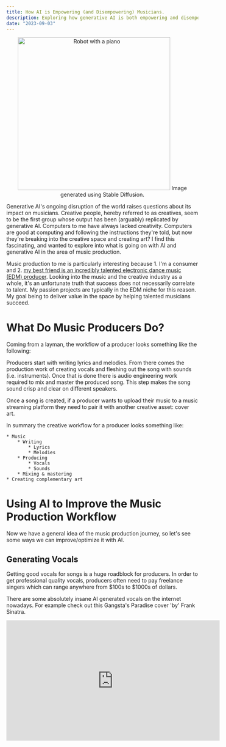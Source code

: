 ```yaml
---
title: How AI is Empowering (and Disempowering) Musicians.
description: Exploring how generative AI is both empowering and disempowering musicians as it starts to reshape the world of music.
date: "2023-09-03"
---
```


<p align="center">
  <img src="/ai-in-music-cover.png" alt="Robot with a piano" width="400" />
  Image generated using Stable Diffusion.
</p>

Generative AI's ongoing disruption of the world raises questions about its impact on musicians. Creative
people, hereby referred to as creatives, seem to be the first group whose
output has been (arguably) replicated by generative AI. Computers to me have always
lacked creativity. Computers are good at computing and following the instructions
they're told, but now they're breaking into the creative space and creating art?
I find this fascinating, and wanted to explore into what is going on with AI and
generative AI in the area of music production.

Music production to me is particularly interesting because 1. I'm a consumer and 2. [my best friend
is an incredibly talented electronic dance music (EDM) producer](https://open.spotify.com/artist/6gdxAwlMzXUGuYRjPhgHbR).
Looking into the music and the creative industry as a whole, it's an unfortunate truth that
success does not necessarily correlate to talent. My passion projects are typically in the EDM niche for this
reason. My goal being to deliver value in the space by helping talented musicians succeed.

# What Do Music Producers Do?

Coming from a layman, the workflow of a producer looks something like the following:

Producers start with writing lyrics and melodies. From there comes the production work of creating vocals and fleshing out the song with sounds (i.e. instruments).
Once that is done there is audio engineering work required to mix and master the produced song. This step makes the song
sound crisp and clear on different speakers.

Once a song is created, if a producer wants to upload their music to a music streaming platform they need to
pair it with another creative asset: cover art.

In summary the creative workflow for a producer looks something like:

```
* Music
    * Writing
        * Lyrics
        * Melodies
    * Producing
        * Vocals
        * Sounds
    * Mixing & mastering
* Creating complementary art
```

# Using AI to Improve the Music Production Workflow

Now we have a general idea of the music production journey, so let's see some ways we can improve/optimize it with AI.

## Generating Vocals

Getting good vocals for songs is a huge roadblock for producers. In order to get professional quality
vocals, producers often need to pay freelance singers which can range anywhere from $100s to $1000s of dollars.

There are some absolutely insane AI generated vocals on the internet nowadays.
For example check out this Gangsta's Paradise cover 'by' Frank Sinatra.

<p align="center">
  <iframe
    width="560"
    height="315"
    src="https://www.youtube.com/embed/W7SQ4uf9GmA?si=LBWUJq-7hH391riK"
    title="YouTube video player"
    frameborder="0"
    allow="accelerometer; autoplay; clipboard-write; encrypted-media; gyroscope; picture-in-picture; web-share"
    allowfullscreen
  />
</p>

The cover is cool, but is such technology to modern day producers? The answer: yes.
It's extremely accessible - all the software used is free and open source. There is a
[Google Colab Notebook](https://colab.research.google.com/drive/1Gj6UTf2gicndUW_tVheVhTXIIYpFTYc7?usp=sharing#scrollTo=Y13Eh9r_g8f-)
with [instructions](https://docs.google.com/document/d/13_l1bd1Osgz7qlAZn-zhklCbHpVRk6bYOuAuB78qmsE/edit)
on how to isolate existing vocals and change the voice to a different person. The
catch is the vocals are limited to the [available models](https://docs.google.com/spreadsheets/d/1tAUaQrEHYgRsm1Lvrnj14HFHDwJWl0Bd9x0QePewNco/edit#gid=1977693859)
and the model can only be applied to existing vocals. Regardless the capability to do this will most likely have large impacts on the music industry.
Where artists' sound can be completely digitized and replicated by anyone.

There are some tools that create speech just from text such as [murf.ai](https://murf.ai/) and [uberduck.ai](https://www.uberduck.ai/). But from my tinkering they
seem pretty limited and not really geared towards lyrics. I imagine generating vocals from just lyrics that fit a song is difficult.
There is tempo, key, and the general vibe of the instrumental of the song that must be compatible. I am hopeful to see
more progress in this approach in the future.

## Mixing and Mastering

Mixing and mastering is another skillset that is largely separate from producing. "Mixing is when an engineer carves and balances the separate
tracks in a song to sound good when played together. While mastering a song means putting the finishing touches on a
track by enhancing the overall sound, creating consistency across the album, and preparing it for distribution." [1]

Often producers will pay people that are experienced audio engineers to mix and master their songs. This is due to
the disconnect in skills to properly mix and master a song versus the production of a song. Naturally this makes it a good
opportunity to automate using AI based tools.

Currently this mixing and mastering workflow isn't automated, but it is being improved with AI backed tools such as
[Ozone by Izotope](https://www.izotope.com/en/products/ozone.html). Ozone abstracts away some of the complication
of mixing and mastering, to enable music producers to easily tweak sounds to their liking. Another area where I'm hopeful for
further innovation.

## Generating Visual Art

An example of visual art necessary for musicians is cover art for their songs.
Every single song on music streaming platforms is paired with cover art. Cover art is uniquely
important for musicians, because often cover art is the first impression a listener has
of a song. Often being the reason a listener chooses to listen to the song.

Considering how important cover art is for a music producer, yet how completely
disparate the skillsets are of creating music and creating art, it's clear that there is some workflow improvements to be made.
Generative AI in the world of 2023 can [create photo realistic images,](https://www.nvidia.com/en-us/gpu-cloud/picasso/#models)
so I'm sure it can help with this use case.

I recently got Stable Diffusion installed locally on my computer ([guide here](https://stable-diffusion-art.com/install-mac/)).
Immediately I asked my edm producer friend for the vibe of a song he's finished.
His response, "idk maybe some silhouette of a girl trapped in a tunnel or something."
With that illustrative description, I prompted Stable diffusion with:
`cover art for an EDM song. The vibe of the song is silhouette of a girl trapped in a tunnel` and
got the following result in about 15 seconds:

<p align="center">
  <img
    src="/cover-art-ai-generated.png"
    alt="silhouette of a girl trapped in a tunnel"
    width="400"
  />
</p>

The image isn't perfect, but with further prompt tuning and combing through the output I'm sure it could be close.
The previous workflow for a producer would consist of either creating the image by themselves or hiring someone to.
Both of which take a lot of time. With that said, I am positive that generative AI will be the go to for cover art creation.

# Generative AI in Music

We talked about how music producers can improve their workflows, but can AI just generate the entirety of a song instead?

It is important to note that some songs have gone viral as "songs created by AI", but typically they just use the vocal
generating method that we used above. In other words, everything besides the sound of the voice is human made.

Let's see what kind of generative AI exists for music.

## OpenAI

<p align="center">
  <iframe
    width="100%"
    height="300"
    scrolling="no"
    frameborder="no"
    allow="autoplay"
    src="https://w.soundcloud.com/player/?url=https%3A//api.soundcloud.com/tracks/788111551&color=%23ff5500&auto_play=false&hide_related=false&show_comments=false&show_user=true&show_reposts=false&show_teaser=true&visual=true"
  />
</p>

This song is generated by OpenAI's [Jukebox](https://openai.com/research/jukebox). Jukebox is a neural network that generates raw audio.
According to OpenAI, "A typical 4-minute song at CD quality (44 kHz, 16-bit) has over 10 million [timesteps](https://ai.stackexchange.com/questions/2226/what-is-a-time-step-in-a-markov-decision-process#:~:text=In%20the%20reinforcement%20learning%20setting,moves%20to%20a%20new%20state.). For comparison, GPT-2 had 1,000 timesteps." [2]
Attempting to generate raw audio is an incredibly compute heavy task, even for an incredibly compute heavy space. OpenAI goes into detail stating,
"It takes approximately 9 hours to fully render one minute of audio through our models." [3] To add to this complexity,
in contrast to something like visual art, music is high fidelity and a small mistake in a song is extremely apparent.

After listening through the [OpenAI SoundCloud](https://soundcloud.com/openai_audio), my opinion of the music is the audio quality is subpar,
vocals sound human but are jumbled, it lacks the feeling of an end to end song, and also the sound of the music doesn't sound like unique instruments but just one
incohesive sound.

At the time of writing this [the Jukebox project](https://github.com/openai/jukebox) seems to be no longer maintained or actively worked on.

## Meta

<video
  src="https://about.fb.com/wp-content/uploads/2023/08/AudioCraft_Video.mp4?_=1"
  controls="controls"
/>

Recently Meta released [MusicGen](https://about.fb.com/news/2023/08/audiocraft-generative-ai-for-music-and-audio/), a model for music generation. There is
an [online demo tool](https://huggingface.co/spaces/facebook/MusicGen) available on hugging face. Overall MusicGen is a
model that takes text as an input and outputs a music file based on the prompt.

Meta also takes the approach of using raw audio to train its model. Specifically its dataset consists of 10,000
licensed songs from Shutterstock and Pond5. I'm unfamiliar with Shutterstock's presence in the audio space, but to me that feels like a
recipe to get some bland music. And I can say after personally playing with it, the generated songs do feel very surface level.
The music generated feels like it'd best be fitted for use in the background of other content. Not as a standalone piece of music.

## AIVA

<p align="center">
  <iframe
    width="560"
    height="315"
    src="https://www.youtube.com/embed/Emidxpkyk6o?si=ujy1a9f6HK7-roXE"
    title="YouTube video player"
    frameborder="0"
    allow="accelerometer; autoplay; clipboard-write; encrypted-media; gyroscope; picture-in-picture; web-share"
    allowfullscreen
  />
</p>

In the generative music space there is a lesser known name, AIVA (Artificial Intelligence Virtual Artist).
An AIVA generated song was recently used in [Nvidia's keynote](https://www.nvidia.com/gtc/keynote/).

Unlike Meta and OpenAI's models, AIVA's models are not publicly accessible. There isn't even much information available on the web
into how AIVA's models work. Matter of fact [their blog](https://medium.com/@aivatech) hasn't released an article since 2018.

I was able to find [this video interview](https://www.nvidia.com/en-us/on-demand/session/gtcspring21-se2345/) with the founder,
where he explains that AIVA's generative AI works by training on digitized written notes on a scar that are digitized into a midi format.
This is a clear distinction from OpenAI and Meta's models where they were training using raw audio.
Potentially this distinction could be the cause of the discrepancy in quality between them.

AIVA is hands down on another level compared to OpenAI and even Meta's recently released model. AIVA's music genuinely provokes emotions,
provides a story like atmosphere, and overall just sounds great. It is super exciting to see such great work coming out of AIVA, especially when going against
behemoths like OpenAI and Meta.

# Conclusion

Overall generative AI is here to stay and as innovation continues industries will be optimized & improved.
Or potentially just completely replaced.

[1] https://www.izotope.com/en/learn/what-is-the-difference-between-mixing-and-mastering.html#:~:text=Mixing%20is%20when%20an%20engineer,and%20preparing%20it%20for%20distribution
[2] https://openai.com/research/jukebox#motivation-and-prior-work
[3] https://openai.com/research/jukebox#Limitations
